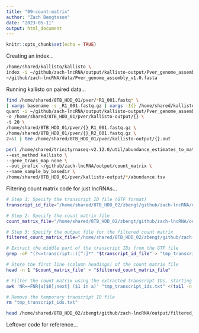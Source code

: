 ```yaml
---
title: "09-count-matrix"
author: "Zach Bengtsson"
date: "2023-05-11"
output: html_document
---
```


```r
knitr::opts_chunk$set(echo = TRUE)
```

Creating an index...

```bash
/home/shared/kallisto/kallisto \
index -i ~/github/zach-lncRNA/output/kallisto-output/Pver_genome_assembly_v1.0.index \
~/github/zach-lncRNA/data/Pver_genome_assembly_v1.0.fasta
```

Running kallisto on paired data...

```bash
find /home/shared/8TB_HDD_01/pver/*R1_001.fastq* \
| xargs basename -s _R1_001.fastq.gz | xargs -I{} /home/shared/kallisto/kallisto \
quant -i ~/github/zach-lncRNA/output/kallisto-output/Pver_genome_assembly_v1.0.index \
-o /home/shared/8TB_HDD_01/pver/kallisto-output/{} \
-t 20 \
/home/shared/8TB_HDD_01/pver/{}_R1_001.fastq.gz \
/home/shared/8TB_HDD_01/pver/{}_R2_001.fastq.gz \
2>&1 | tee /home/shared/8TB_HDD_01/pver/kallisto-output/{}.out
```

```bash
perl /home/shared/trinityrnaseq-v2.12.0/util/abundance_estimates_to_matrix.pl \
--est_method kallisto \
--gene_trans_map none \
--out_prefix ~/github/zach-lncRNA/output/count_matrix \
--name_sample_by_basedir \
/home/shared/8TB_HDD_01/pver/kallisto-output/*/abundance.tsv
```

Filtering count matrix code for just lncRNAs...

```bash
# Step 1: Specify the transcript ID file (GTF format)
transcript_id_file="/home/shared/8TB_HDD_02/zbengt/github/zach-lncRNA/output/merged_final_lncRNAs.gtf"

# Step 2: Specify the count matrix file
count_matrix_file="/home/shared/8TB_HDD_02/zbengt/github/zach-lncRNA/output/count_matrix.isoform.counts.matrix"

# Step 3: Specify the output file for the filtered count matrix
filtered_count_matrix_file="/home/shared/8TB_HDD_02/zbengt/github/zach-lncRNA/output/filtered_count_matrix.tsv"

# Extract the middle part of the transcript IDs from the GTF file
grep -oP "(?<=transcript::)[^:]*" "$transcript_id_file" > "tmp_transcript_ids.txt"

# Store the first line (column headings) of the count matrix file
head -n 1 "$count_matrix_file" > "$filtered_count_matrix_file"

# Filter the count matrix using the extracted transcript IDs, starting from the second line
awk 'NR==FNR{a[$0];next} ($1 in a)' "tmp_transcript_ids.txt" <(tail -n +2 "$count_matrix_file") >> "$filtered_count_matrix_file"

# Remove the temporary transcript ID file
rm "tmp_transcript_ids.txt"

```

```bash
head /home/shared/8TB_HDD_02/zbengt/github/zach-lncRNA/output/filtered_count_matrix.tsv
```


Leftover code for reference...
<!-- Filtering count matrix... -->
<!-- ```{bash} -->
<!-- # Step 1: Specify the transcript ID file (GTF format) -->
<!-- transcript_id_file="/home/shared/8TB_HDD_02/zbengt/github/zach-lncRNA/output/merged_final_lncRNAs.gtf" -->

<!-- # Step 2: Specify the count matrix file -->
<!-- count_matrix_file="/home/shared/8TB_HDD_02/zbengt/github/zach-lncRNA/output/count_matrix.isoform.counts.matrix" -->

<!-- # Step 3: Specify the output file for the filtered count matrix -->
<!-- filtered_count_matrix_file="/home/shared/8TB_HDD_02/zbengt/github/zach-lncRNA/output/filtered_count_matrix.tsv" -->

<!-- # Extract the middle part of the transcript IDs from the GTF file -->
<!-- grep -oP "(?<=transcript::)[^:]*" "$transcript_id_file" > "tmp_transcript_ids.txt" -->

<!-- # Filter the count matrix using the extracted transcript IDs -->
<!-- awk 'NR==FNR{a[$0];next} ($1 in a)' "tmp_transcript_ids.txt" "$count_matrix_file" > "$filtered_count_matrix_file" -->

<!-- # Remove the temporary transcript ID file -->
<!-- rm "tmp_transcript_ids.txt" -->

<!-- ``` -->









